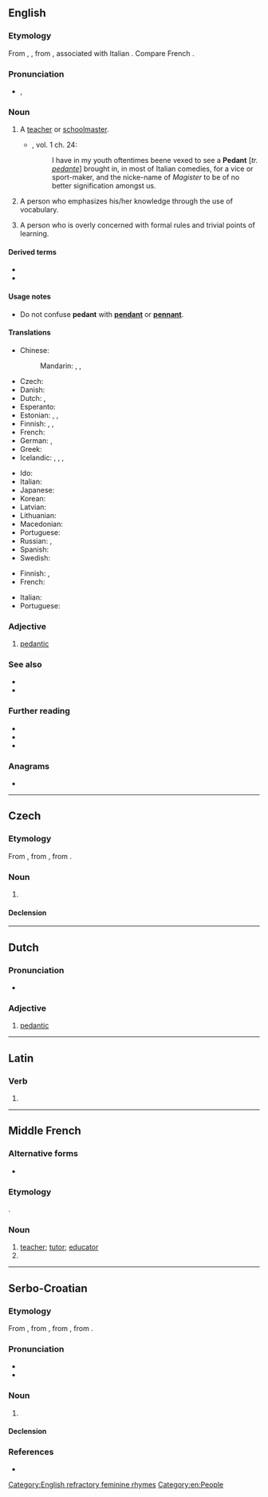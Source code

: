 {{also|pédant|Pedant}}
==English==

===Etymology===
From {{etyl|frm|en}} {{m|frm|pedant}}, {{m|frm|pedante}}, from {{etyl|it|en}} {{m|it|pedante||a teacher, schoolmaster, pedant}}, associated with Italian {{m|it|pedagogo||teacher, pedagogue}}. Compare French {{m|fr|pédant}}.

===Pronunciation===
* {{enPR|pĕdʹənt}}, {{IPA|/ˈpɛdənt/|lang=en}}

===Noun===
{{en-noun}}

# {{lb|en|archaic}} A [[teacher]] or [[schoolmaster]].
#* {{RQ:Flr Mntgn Essays}}, vol. 1 ch. 24:
#*: I have in my youth oftentimes beene vexed to see a '''Pedant''' [''tr. [[pedante]]''] brought in, in most of Italian comedies, for a vice or sport-maker, and the nicke-name of ''Magister'' to be of no better signification amongst us.
# A person who emphasizes his/her knowledge through the use of vocabulary.
# {{lb|en|slang}} A person who is overly concerned with formal rules and trivial points of learning.

====Derived terms====
* {{l|en|pedantic}}
* {{l|en|pedantry}}

====Usage notes====
* Do not confuse '''pedant''' with '''[[pendant]]''' or '''[[pennant]]'''.<!--no need to give the definitions here - that is what the links are for!-->

====Translations====
{{trans-top|person overly concerned with formal rules and trivial points of learning}}
* Chinese:
*: Mandarin: {{t+|cmn|夫子|tr=fūzǐ|sc=Hani}}, {{t+|cmn|學究|sc=Hani}}, {{t+|cmn|学究|tr=xuéjiū|sc=Hani}}
* Czech: {{t|cs|pedant|m}}
* Danish: {{t|da|pedant}}
* Dutch: {{t+|nl|wijsneus|m|f}}, {{t+|nl|weetal|m|f}}
* Esperanto: {{t+|eo|pedanto}}
* Estonian: {{t+|et|pedant}}, {{t|et|juuksekarvalõhestaja}}, {{t|et|tähenärija}}
* Finnish: {{t+|fi|saivartelija}}, {{t+|fi|viisastelija}}, {{t+|fi|pedantti}}
* French: {{t+|fr|pédant|m}}
* German: {{t+|de|Pedant|m}}, {{t|de|Pedantin|f}}
* Greek: {{t+|el|σχολαστικός|m}}
* Icelandic: {{t|is|uppfullur af lærdómshroka|m}}, {{t|is|uppfull af lærdómshroka|f}}, {{t|is|smámunasamur maður|m}}, {{t|is|smámunasöm kona|f}}
{{trans-mid}}
* Ido: {{t+|io|pedanto}}
* Italian: {{t+|it|pedante|m}}
* Japanese: {{t|ja|衒学者|tr=げんがくしゃ, gengakusha|sc=Jpan}}
* Korean: {{t|ko|공론가|tr=gongnonga}} <!-- ᄅ ("l/r") changes to "n" after "ᆼ" ("ng") -->
* Latvian: {{t|lv|pedants}}
* Lithuanian: {{t|lt|pedantas}}
* Macedonian: {{t|mk|педант|m|tr=pedánt|sc=Cyrl}}
* Portuguese: {{t+|pt|pedante|m|f}}
* Russian: {{t+|ru|педа́нт|m}}, {{t+|ru|педа́нтка|f}}
* Spanish: {{t+|es|pedante|m}}
* Swedish: {{t+|sv|pedant|c}}
{{trans-bottom}}

{{trans-top|person who emphasizes his/her knowledge through the use of vocabulary}}
* Finnish: {{t+|fi|viisastelija}}, {{t+|fi|saivartelija}}
* French: {{t+|fr|pédant}}
{{trans-mid}}
* Italian: {{t|it|cervellone|m}}
* Portuguese: {{t+|pt|pedante|m|f}}
{{trans-bottom}}

===Adjective===
{{en-adj|-}}

# [[pedantic]]

===See also===
* {{pedialite}}
* {{Wikisource1911Enc Citation|Pedant}}

===Further reading===
* {{R:Webster 1913}}
* {{R:Century 1911}}
* {{R:OneLook}}

===Anagrams===
* {{anagrams|en|panted|pentad}}

[[Category:English refractory feminine rhymes]]
[[Category:en:People]]

----

==Czech==

===Etymology===
From {{etyl|de|cs}} {{m|de|Pedant}}, from {{etyl|fr|cs}} {{m|fr|pédant}}, from {{etyl|it|cs}} {{m|it|pedante}}.

===Noun===
{{cs-noun|g=m|head=pedant}}

# {{l|en|pedant}} {{gloss|person who is overly concerned with formal rules and trivial points of learning}}

====Declension====
{{cs-decl-noun
|pedant|pedanti
|pedanta|pedantů
|pedantovi|pedantům
|pedanta|pedanty
|pedante|pedanti
|pedantovi|pedantech
|pedantem|pedanty
}}

----

==Dutch==

===Pronunciation===
* {{audio|Nl-pedant.ogg|Audio|lang=nl}}

===Adjective===
{{nl-adj}}

# [[pedantic]]

{{nl-decl-adj}}

----

==Latin==

===Verb===
{{la-verb-form|pedant}}

# {{inflection of|pedō||3|p|pres|actv|indc|lang=la}}

----

==Middle French==

===Alternative forms===
* {{l|frm|pedante}}

===Etymology===
{{borrowing|frm|it|pedante}}.

===Noun===
{{frm-noun|m}}

# [[teacher]]; [[tutor]]; [[educator]]
# {{l|en|pedant}}

----

==Serbo-Croatian==

===Etymology===
From {{etyl|de|sh}} {{m|de|Pedant}}, from {{etyl|fr|sh}} {{m|fr|pédant}}, from {{etyl|it|sh}} {{m|it|pedante}}, from {{etyl|grc|sh}} {{m|grc|παιδεία}}.

===Pronunciation===
* {{IPA|/pědant/|lang=sh}}
* {{hyphenation|pe|dant|lang=sh}}

===Noun===
{{sh-noun|g=m|head=pèdant, pedȁnt}}

# {{l|en|pedant}} {{gloss|person who is overly concerned with formal rules and trivial points of learning}}

====Declension====
{{sh-decl-noun
|pèdant|pedanti
|pedanta|pèdanātā
|pedantu|pedantima
|pedanta|pedante
|pedante|pedanti
|pedantu|pedantima
|pedantom|pedantima
}}

===References===
* {{R:sh:HJP|eV9jXhM%3D}}